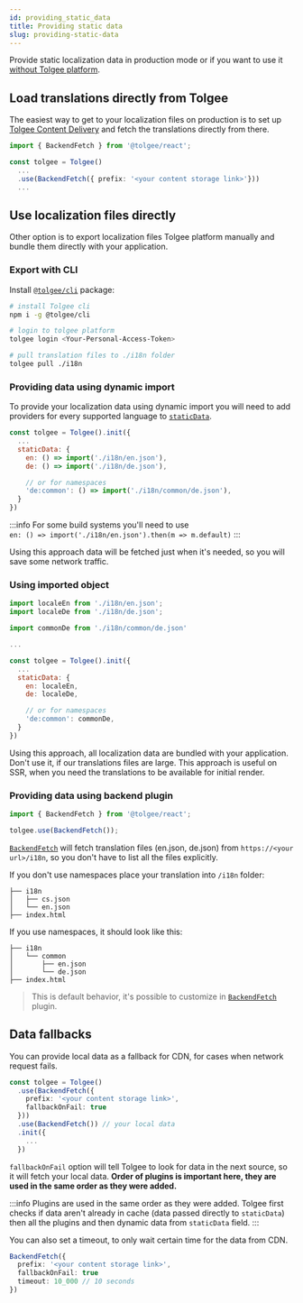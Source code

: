 ```yaml
---
id: providing_static_data
title: Providing static data
slug: providing-static-data
---
```


Provide static localization data in production mode or if you want to use it [without Tolgee platform](./usage-without-platform).

## Load translations directly from Tolgee

The easiest way to get to your localization files on production is to set up [Tolgee Content Delivery](/platform/projects_and_organizations/content_delivery) and fetch the translations directly from there.

```ts
import { BackendFetch } from '@tolgee/react';

const tolgee = Tolgee()
  ...
  .use(BackendFetch({ prefix: '<your content storage link>'}))
  ...
```

## Use localization files directly

Other option is to export localization files Tolgee platform manually and bundle them directly with your application.

### Export with CLI


Install [`@tolgee/cli`](/tolgee-cli) package:

```bash
# install Tolgee cli
npm i -g @tolgee/cli

# login to tolgee platform
tolgee login <Your-Personal-Access-Token>

# pull translation files to ./i18n folder
tolgee pull ./i18n
```

### Providing data using dynamic import

To provide your localization data using dynamic import you will need to add providers for every supported language to [`staticData`](./api/core_package/options#staticdata).

```jsx
const tolgee = Tolgee().init({
  ...
  staticData: {
    en: () => import('./i18n/en.json'),
    de: () => import('./i18n/de.json'),

    // or for namespaces
    'de:common': () => import('./i18n/common/de.json'),
  }
})
```

:::info
For some build systems you'll need to use <br/>
`en: () => import('./i18n/en.json').then(m => m.default)`
:::


Using this approach data will be fetched just when it's needed, so you will save some network traffic.

### Using imported object

```jsx
import localeEn from './i18n/en.json';
import localeDe from './i18n/de.json';

import commonDe from './i18n/common/de.json'

...

const tolgee = Tolgee().init({
  ...
  staticData: {
    en: localeEn,
    de: localeDe,

    // or for namespaces
    'de:common': commonDe,
  }
})
```

Using this approach, all localization data are bundled with your application. Don't use it, if our translations files are large. This approach is useful on SSR, when you need the translations to be available for initial render.

### Providing data using backend plugin

```jsx
import { BackendFetch } from '@tolgee/react';

tolgee.use(BackendFetch());
```

[`BackendFetch`](./api/web_package/plugins#backendfetch) will fetch translation files (en.json, de.json) from `https://<your url>/i18n`, so you don't have to list all the files explicitly.

If you don't use namespaces place your translation into `/i18n` folder:

```
├── i18n
│   ├── cs.json
│   └── en.json
├── index.html
```

If you use namespaces, it should look like this:

```
├── i18n
│   └── common
│       ├── en.json
│       └── de.json
├── index.html
```

> This is default behavior, it's possible to customize in [`BackendFetch`](./api/web_package/plugins#backendfetch) plugin.


## Data fallbacks

You can provide local data as a fallback for CDN, for cases when network request fails.

```ts
const tolgee = Tolgee()
  .use(BackendFetch({
    prefix: '<your content storage link>',
    fallbackOnFail: true
  }))
  .use(BackendFetch()) // your local data
  .init({
    ...
  })
```

`fallbackOnFail` option will tell Tolgee to look for data in the next source, so it will fetch your local data. **Order of plugins is important here, they are used in the same order as they were added.**

:::info Plugins are used in the same order as they were added.
Tolgee first checks if data aren't already in cache (data passed directly to `staticData`) then all the plugins and then dynamic data from `staticData` field.
:::

You can also set a timeout, to only wait certain time for the data from CDN.

```ts
BackendFetch({
  prefix: '<your content storage link>',
  fallbackOnFail: true
  timeout: 10_000 // 10 seconds
})
```
